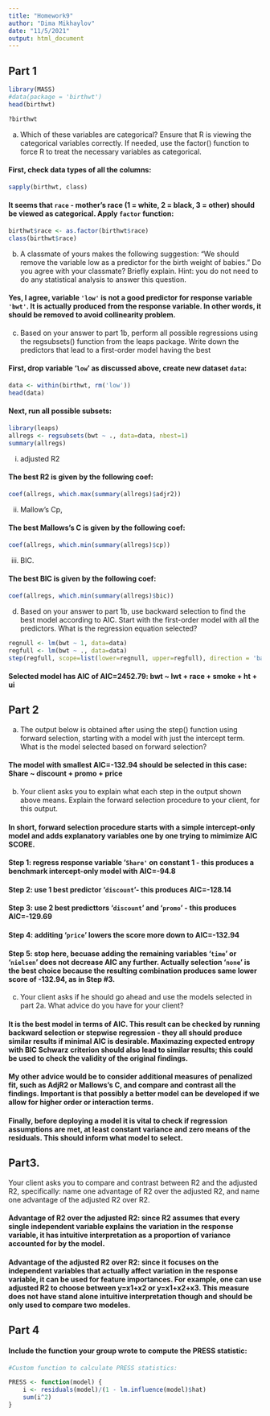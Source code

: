 ```yaml
---
title: "Homework9"
author: "Dima Mikhaylov"
date: "11/5/2021"
output: html_document
---
```


## Part 1

```r
library(MASS)
#data(package = 'birthwt')
head(birthwt)
```
```r
?birthwt
```

a. Which of these variables are categorical? Ensure that R is viewing the categorical
variables correctly. If needed, use the factor() function to force R to treat the
necessary variables as categorical.

#### First, check data types of all the columns:

```r
sapply(birthwt, class)
```

#### It seems that `race` - mother's race (1 = white, 2 = black, 3 = other) should be viewed as categorical. Apply `factor` function:


```r
birthwt$race <- as.factor(birthwt$race)
class(birthwt$race)

```


b. A classmate of yours makes the following suggestion: “We should remove the
variable low as a predictor for the birth weight of babies.” Do you agree with
your classmate? Briefly explain. Hint: you do not need to do any statistical
analysis to answer this question.


#### Yes, I agree, variable `'low'` is not a good predictor for response variable `'bwt'`. It is actually produced from the response variable. In other words, it should be removed to avoid collinearity problem.

c.  Based on your answer to part 1b, perform all possible regressions using the
regsubsets() function from the leaps package. Write down the predictors that
lead to a first-order model having the best

#### First, drop variable '`low`' as discussed above, create new dataset `data`:

```r
data <- within(birthwt, rm('low')) 
head(data)
```

#### Next, run all possible subsets:

```r
library(leaps)
allregs <- regsubsets(bwt ~ ., data=data, nbest=1)
summary(allregs)
```

i. adjusted R2

#### The best R2 is given by the following coef:

```r
coef(allregs, which.max(summary(allregs)$adjr2))
```

ii. Mallow’s Cp,

#### The best Mallows's C is given by the following coef:

```r
coef(allregs, which.min(summary(allregs)$cp))
```

iii. BIC.

#### The best BIC is given by the following coef:

```r
coef(allregs, which.min(summary(allregs)$bic))
```


d. Based on your answer to part 1b, use backward selection to find the best model
according to AIC. Start with the first-order model with all the predictors. What
is the regression equation selected?

```r
regnull <- lm(bwt ~ 1, data=data)
regfull <- lm(bwt ~ ., data=data)
step(regfull, scope=list(lower=regnull, upper=regfull), direction = 'backward')
```


#### Selected model has AIC of AIC=2452.79: bwt ~ lwt + race + smoke + ht + ui

## Part 2

a. The output below is obtained after using the step() function using forward selection, starting with a model with just the intercept term. What is the model selected based on forward selection?

#### The model with smallest AIC=-132.94 should be selected in this case: Share ~ discount + promo + price

b. Your client asks you to explain what each step in the output shown above means.
Explain the forward selection procedure to your client, for this output.

#### In short, forward selection procedure starts with a simple intercept-only model and adds explanatory variables one by one trying to mimimize AIC SCORE. 

#### Step 1: regress response variable '`Share'` on constant 1 - this produces a benchmark intercept-only model with AIC=-94.8

#### Step 2: use 1 best predictor '`discount`'- this produces AIC=-128.14

#### Step 3: use 2 best predicttors '`discount`' and '`promo`' - this produces AIC=-129.69

#### Step 4: additing '`price`' lowers the score more down to AIC=-132.94

#### Step 5: stop here, becuase adding the remaining variables '`time`' or '`nielsen`' does not decrease AIC any further. Actually selection '`none`' is the best choice because the resulting combination produces same lower score of -132.94, as in Step #3.

c. Your client asks if he should go ahead and use the models selected in part 2a. What advice do you have for your client?

#### It is the best model in terms of AIC. This result can be checked by running backward selection or stepwise regression - they all should produce similar results if minimal AIC is desirable. Maximazing expected entropy with BIC Schwarz criterion should also lead to similar results; this could be used to check the validity of the original findings. 

#### My other advice would be to consider additional measures of penalized fit, such as AdjR2 or Mallows's C, and compare and contrast all the findings. Important is that possibly a better model can be developed if we allow for higher order or interaction terms.

#### Finally, before deploying a model it is vital to check if regression assumptions are met, at least constant variance and zero means of the residuals. This should inform what model to select.

## Part3. 

Your client asks you to compare and contrast between R2 and the adjusted R2, specifically: name one advantage of R2 over the adjusted R2, and name one advantage of the adjusted R2 over R2.

#### Advantage of R2 over the adjusted R2: since R2 assumes that every single independent variable explains the variation in the response variable, it has intuitive interpretation as a proportion of variance accounted for by the model. 

#### Advantage of the adjusted R2 over R2: since it focuses on the independent variables that actually affect variation in the response variable, it can be used for feature importances. For example, one can use adjusted R2 to choose between y=x1+x2 or y=x1+x2+x3. This measure does not have stand alone intuitive interpretation though and should be only used to compare two modeles.

## Part 4

#### Include the function your group wrote to compute the PRESS statistic:

```r
#Custom function to calculate PRESS statistics:

PRESS <- function(model) {
    i <- residuals(model)/(1 - lm.influence(model)$hat)
    sum(i^2)
}

```


